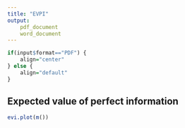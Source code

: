 ```yaml
---
title: "EVPI"
output: 
	pdf_document
	word_document
---
```

```r
if(input$format=="PDF") {
    align="center"
} else {
    align="default"
}
```

## Expected value of perfect information




```r
evi.plot(m())
```
